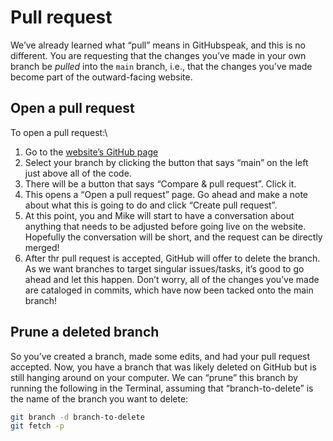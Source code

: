 # Pull request

We've already learned what "pull" means in GitHubspeak, and this is no different. You are requesting that the changes you've made in your own branch be *pulled* into the `main` branch, i.e., that the changes you've made become part of the outward-facing website.

## Open a pull request

To open a pull request:\\

1.  Go to the [website's GitHub page](https://github.com/Tail-Winds/tail-winds.github.io)
2.  Select your branch by clicking the button that says "main" on the left just above all of the code.
3.  There will be a button that says "Compare & pull request". Click it.
4.  This opens a "Open a pull request" page. Go ahead and make a note about what this is going to do and click "Create pull request".
5.  At this point, you and Mike will start to have a conversation about anything that needs to be adjusted before going live on the website. Hopefully the conversation will be short, and the request can be directly merged!
6.  After thr pull request is accepted, GitHub will offer to delete the branch. As we want branches to target singular issues/tasks, it's good to go ahead and let this happen. Don't worry, all of the changes you've made are cataloged in commits, which have now been tacked onto the main branch!

## Prune a deleted branch

So you've created a branch, made some edits, and had your pull request accepted. Now, you have a branch that was likely deleted on GitHub but is still hanging around on your computer. We can "prune" this branch by running the following in the Terminal, assuming that "branch-to-delete" is the name of the branch you want to delete:

``` bash
git branch -d branch-to-delete
git fetch -p
```
